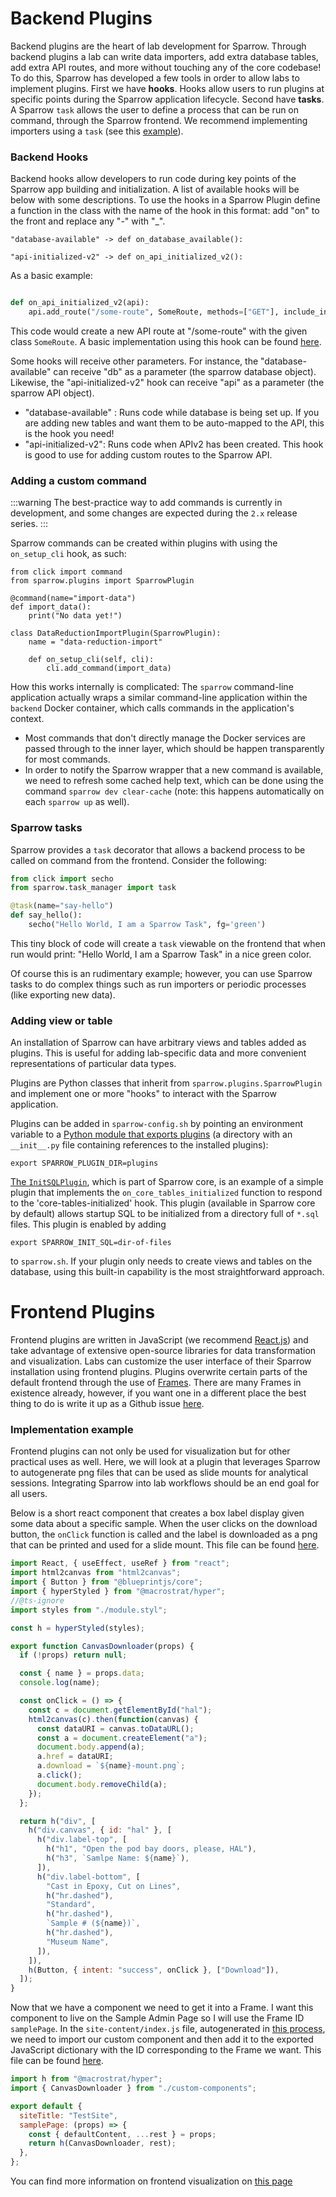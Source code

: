 
# Backend Plugins

Backend plugins are the heart of lab development for Sparrow. Through backend plugins a lab can write data
importers, add extra database tables, add extra API routes, and more without touching any of the core codebase!
To do this, Sparrow has developed a few tools in order to allow labs to implement plugins. First we have **hooks**.
Hooks allow users to run plugins at specific points during the Sparrow application lifecycle. Second have **tasks**.
A Sparrow `task` allows the user to define a process that can be run on command, through the Sparrow frontend. We recommend
implementing importers using a `task` (see this [example](/docs/getting-started/metadata-importer)).

### Backend Hooks

Backend hooks allow developers to run code during key points of the Sparrow app building and initialization. A list of available hooks will be below with some descriptions. To use the hooks in a Sparrow Plugin define a function in the class with the name of the hook in this format: add "on" to the front and replace any "-" with "\_".

```text
"database-available" -> def on_database_available():

"api-initialized-v2" -> def on_api_initialized_v2():
```

As a basic example:

```Python

def on_api_initialized_v2(api):
    api.add_route("/some-route", SomeRoute, methods=["GET"], include_in_schema=false)

```

This code would create a new API route at "/some-route" with the given class `SomeRoute`. A basic implementation
using this hook can be found [here](https://github.com/Idzikowski-Casey/Sparrow-WiscAr-Example/blob/master/site-content/backend-plugins/__init__.py#L35).

Some hooks will receive other parameters. For instance, the "database-available" can receive "db" as a parameter \(the sparrow database object\). Likewise, the "api-initialized-v2" hook can receive "api" as a parameter \(the sparrow API object\).

- "database-available" : Runs code while database is being set up. If you are adding new tables and want them to be auto-mapped to the API, this is the hook you need!
- "api-initialized-v2": Runs code when APIv2 has been created. This hook is good to use for adding custom routes to the Sparrow API.

### Adding a custom command

:::warning
The best-practice way to add commands is currently in development, and some changes are expected during the `2.x` release series.
:::

Sparrow commands can be created within plugins with using the `on_setup_cli` hook, as such:

```text
from click import command
from sparrow.plugins import SparrowPlugin

@command(name="import-data")
def import_data():
    print("No data yet!")

class DataReductionImportPlugin(SparrowPlugin):
    name = "data-reduction-import"

    def on_setup_cli(self, cli):
        cli.add_command(import_data)
```

How this works internally is complicated: The `sparrow` command-line application actually wraps a similar command-line application within the `backend` Docker container, which calls commands in the application's context.

- Most commands that don't directly manage the Docker services are passed through to the inner layer, which should be happen transparently for most commands.
- In order to notify the Sparrow wrapper that a new command is available, we need to refresh some cached help text, which can be done using the command `sparrow dev clear-cache` \(note: this happens automatically on each `sparrow up` as well\).

### Sparrow tasks

Sparrow provides a `task` decorator that allows a backend process to be called on command from the frontend. Consider the following:

```Python
from click import secho
from sparrow.task_manager import task

@task(name="say-hello")
def say_hello():
    secho("Hello World, I am a Sparrow Task", fg='green')
```

This tiny block of code will create a `task` viewable on the frontend that when run would print: "Hello World, I am a Sparrow Task"
in a nice green color.

Of course this is an rudimentary example; however, you can use Sparrow tasks to do complex things such as run importers or
periodic processes (like exporting new data).

### Adding view or table

An installation of Sparrow can have arbitrary views and tables added as plugins. This is useful for adding lab-specific data and more convenient representations of particular data types.

Plugins are Python classes that inherit from `sparrow.plugins.SparrowPlugin` and implement one or more "hooks" to interact with the Sparrow application.

Plugins can be added in `sparrow-config.sh` by pointing an environment variable to a [Python module that exports plugins](https://github.com/EarthCubeGeochron/Sparrow-LaserChron/tree/master/plugins) \(a directory with an `__init__.py` file containing references to the installed plugins\):

```text
export SPARROW_PLUGIN_DIR=plugins
```

[The `InitSQLPlugin`](https://github.com/EarthCubeGeochron/Sparrow/blob/master/backend/core_plugins/init_sql.py), which is part of Sparrow core, is an example of a simple plugin that implements the `on_core_tables_initialized` function to respond to the 'core-tables-initialized' hook. This plugin \(available in Sparrow core by default\) allows startup SQL to be initialized from a directory full of `*.sql` files. This plugin is enabled by adding

```text
export SPARROW_INIT_SQL=dir-of-files
```

to `sparrow.sh`. If your plugin only needs to create views and tables on the database, using this built-in capability is the most straightforward approach.

# Frontend Plugins

Frontend plugins are written in JavaScript (we recommend [React.js](https://reactjs.org/)) and take advantage of extensive open-source libraries for data transformation and visualization.
Labs can customize the user interface of their Sparrow installation using frontend plugins. Plugins overwrite certain parts of the
default frontend through the use of [Frames](). There are many Frames in existence already, however, if you want one in a different place the
best thing to do is write it up as a Github issue [here](https://github.com/EarthCubeGeochron/Sparrow/issues).

### Implementation example

Frontend plugins can not only be used for visualization but for other practical uses as well. Here, we will look at a plugin
that leverages Sparrow to autogenerate png files that can be used as slide mounts for analytical sessions. Integrating Sparrow into
lab workflows should be an end goal for all users.

Below is a short react component that creates a box label display given some data about a specific sample. When the user clicks on the
download button, the `onClick` function is called and the label is downloaded as a png that can be printed and used for a slide mount.
This file can be found [here](https://github.com/Idzikowski-Casey/Sparrow-WiscAr-Example/blob/master/site-content/custom-components.ts).

```JavaScript
import React, { useEffect, useRef } from "react";
import html2canvas from "html2canvas";
import { Button } from "@blueprintjs/core";
import { hyperStyled } from "@macrostrat/hyper";
//@ts-ignore
import styles from "./module.styl";

const h = hyperStyled(styles);

export function CanvasDownloader(props) {
  if (!props) return null;

  const { name } = props.data;
  console.log(name);

  const onClick = () => {
    const c = document.getElementById("hal");
    html2canvas(c).then(function(canvas) {
      const dataURI = canvas.toDataURL();
      const a = document.createElement("a");
      document.body.append(a);
      a.href = dataURI;
      a.download = `${name}-mount.png`;
      a.click();
      document.body.removeChild(a);
    });
  };

  return h("div", [
    h("div.canvas", { id: "hal" }, [
      h("div.label-top", [
        h("h1", "Open the pod bay doors, please, HAL"),
        h("h3", `Samlpe Name: ${name}`),
      ]),
      h("div.label-bottom", [
        "Cast in Epoxy, Cut on Lines",
        h("hr.dashed"),
        "Standard",
        h("hr.dashed"),
        `Sample # (${name})`,
        h("hr.dashed"),
        "Museum Name",
      ]),
    ]),
    h(Button, { intent: "success", onClick }, ["Download"]),
  ]);
}
```

Now that we have a component we need to get it into a Frame. I want this component to live on the Sample Admin Page so I will use
the Frame ID `samplePage`. In the `site-content/index.js` file, autogenerated in [this process](/docs/getting-started/create-lab), we need
to import our custom component and then add it to the exported JavaScript dictionary with the ID corresponding to the Frame we want.
This file can be found [here](https://github.com/Idzikowski-Casey/Sparrow-WiscAr-Example/blob/master/site-content/index.js).

```JavaScript
import h from "@macrostrat/hyper";
import { CanvasDownloader } from "./custom-components";

export default {
  siteTitle: "TestSite",
  samplePage: (props) => {
    const { defaultContent, ...rest } = props;
    return h(CanvasDownloader, rest);
  },
};
```

You can find more information on frontend visualization on [this page](/docs/frontend/visualizations)

